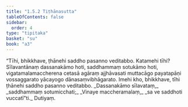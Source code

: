 ```yaml
---
title: "1.5.2 Tiṭhānasutta"
tableOfContents: false
sidebar:
  order: 4
type: "tipitaka"
basket: "su"
book: "a3"
---
```



<DynamicBreadcrumb />

<Division number="42" book="a3">

<Paragraph number="275" book="a3">
“Tīhi, bhikkhave, ṭhānehi saddho pasanno veditabbo. Katamehi tīhi? Sīlavantānaṃ dassanakāmo hoti, saddhammaṃ sotukāmo hoti, vigatamalamaccherena cetasā agāraṃ ajjhāvasati muttacāgo payatapāṇi vossaggarato yācayogo dānasaṃvibhāgarato. Imehi kho, bhikkhave, tīhi ṭhānehi saddho pasanno veditabbo.
</Paragraph>

<Paragraph number="276" type="verses" book="a3">
_Dassanakāmo sīlavataṃ,_  
_saddhammaṃ sotumicchati;_  
_Vinaye maccheramalaṃ,_  
_sa ve saddhoti vuccatī”ti._  


</Paragraph>
</Division>

<Paragraph number="277" type="center" book="a3">
Dutiyaṃ.
</Paragraph>